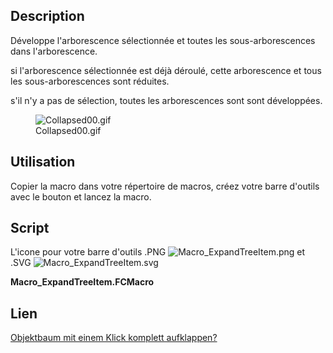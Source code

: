 <languages/>

{{Macro/fr
|Name=Macro ExpandTreeItem
|Icon=Macro_ExpandTreeItem.svg
|Description=Cette macro développe l'arborescence sélectionnée et toutes les sous-arborescences dans l'arborescence.<br/>S'il n'y a pas de sélection, toutes les arborescences sont développées.
|Author=wmayer, UR_
|Version=00.02
|Date=2019-07-25
|FCVersion=Tous
|Download=[https://www.freecadweb.org/wiki/images/9/94/Macro_ExpandTreeItem.svg Icône de la barre d'outils]
}}

==Description==

Développe l'arborescence sélectionnée et toutes les sous-arborescences dans l'arborescence.

si l'arborescence sélectionnée est déjà déroulé, cette arborescence et tous les sous-arborescences sont réduites.

s'il n'y a pas de sélection, toutes les arborescences sont sont développées.

[[File:Collapsed00.gif]]

==Utilisation==

Copier la macro dans votre répertoire de macros, créez votre barre d'outils avec le bouton et lancez la macro.

==Script==

L'icone pour votre barre d'outils .PNG [[File:Macro ExpandTreeItem.png]] et .SVG [[File:Macro ExpandTreeItem.svg]]

'''Macro_ExpandTreeItem.FCMacro'''

{{MacroCode|code=
# -*- coding: utf-8 -*-
#
# Expands selected tree and all sub trees in the tree view.
# if selected tree is already expanded this tree and all sub trees are collapsed True/False
# if there is no selection all trees are expanded
#
__Title__    = "Macro ExpandTreeItem"
__Author__   = "wmayer, UR_"
__Version__  = "00.02"
__Date__     = "2019-07-25"

import PySide
from PySide import QtGui ,QtCore
from PySide.QtGui import *
from PySide.QtCore import *

def toggleAll(tree, item, collapse):
    if collapse == False:
        tree.expandItem(item)
    elif collapse == True:  
        tree.collapseItem(item)

    for i in range(item.childCount()):
        toggleAll(tree, item.child(i), collapse)

mw = Gui.getMainWindow()
trees = mw.findChildren(QtGui.QTreeWidget)

for tree in trees:
    items = tree.selectedItems()

    try:
        if items == []:
            #tree.selectAll()                          # select all object
            for obj in FreeCAD.ActiveDocument.Objects: # select obj.OutList
                if len(obj.OutList) != 0:
                    Gui.Selection.addSelection(obj)
                    items = tree.selectedItems()
            for item in items:
                toggleAll(tree, item, False)
    except Exception:
        None

    for item in items:
            if item.isExpanded() == True:
                toggleAll(tree, item, True)
        #            print ("collapsing")
            else:
                toggleAll(tree, item, False)
        #            print ("expanding")

}}

==Lien==

[https://forum.freecadweb.org/viewtopic.php?f=13&t=29406 Objektbaum mit einem Klick komplett aufklappen?]